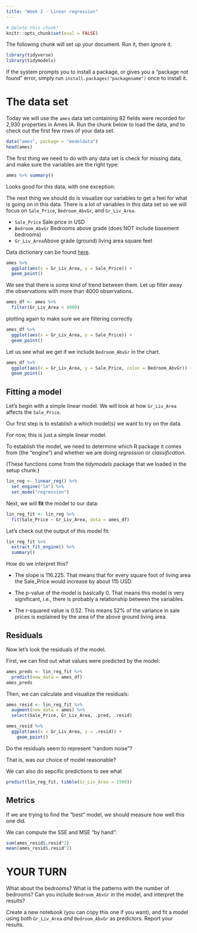 ```yaml
---
title: "Week 2 - Linear regression"
---
```


```r
# Delete this chunk!
knitr::opts_chunk$set(eval = FALSE)
```

The following chunk will set up your document. Run it, then ignore it.

```r
library(tidyverse)
library(tidymodels)
```

If the system prompts you to install a package, or gives you a "package not found" error,
simply run `install.packages("packagename")` once to install it.

# The data set

Today we will use the `ames` data set containing 82 fields were recorded for 2,930 properties in Ames IA. Run the chunk below to load the data, and to check out the first few rows of your data set.

```r
data("ames", package = "modeldata")
head(ames)
```

The first thing we need to do with any data set is check for missing data, and make sure the variables are the right type:

```r
ames %>% summary()
```

Looks good for this data, with one exception:  

The next thing we should do is visualize our variables to get a feel for what is going on in this data. There is a lot of variables in this data set so we will focus on `Sale_Price`, `Bedroom_AbvGr`, and `Gr_Liv_Area`.

- `Sale_Price` Sale price in USD
- `Bedroom_AbvGr` Bedrooms above grade (does NOT include basement bedrooms)
- `Gr_Liv_Area`Above grade (ground) living area square feet

Data dictionary can be found [here](http://jse.amstat.org/v19n3/decock/DataDocumentation.txt).

```r
ames %>%
  ggplot(aes(x = Gr_Liv_Area, y = Sale_Price)) +
  geom_point()
```

We see that there is some kind of trend between them. Let up filter away the observations with more than 4000 observations.

```r
ames_df <- ames %>%
  filter(Gr_Liv_Area < 4000)
```

plotting again to make sure we are filtering correctly

```r
ames_df %>%
  ggplot(aes(x = Gr_Liv_Area, y = Sale_Price)) +
  geom_point()
```

Let us see what we get if we include `Bedroom_AbvGr` in the chart.

```r
ames_df %>%
  ggplot(aes(x = Gr_Liv_Area, y = Sale_Price, color = Bedroom_AbvGr)) +
  geom_point()
```

## Fitting a model

Let's begin with a simple linear model. We will look at how `Gr_Liv_Area` affects the `Sale_Price`.

Our first step is to establish a which model(s) we want to try on the data. 

For now, this is just a simple linear model.

To establish the model, we need to determine which R package it comes from (the "engine") and whether we are doing *regression* or *classification*.

(These functions come from the *tidymodels* package that we loaded in the setup chunk.)

```r
lin_reg <- linear_reg() %>%
  set_engine("lm") %>%
  set_mode("regression")
```

Next, we will **fit** the model to our data:

```r
lin_reg_fit <- lin_reg %>%
  fit(Sale_Price ~ Gr_Liv_Area, data = ames_df)
```

Let's check out the output of this model fit:

```r
lin_reg_fit %>% 
  extract_fit_engine() %>%
  summary()
```

How do we interpret this?

* The slope is 116.225. That means that for every square foot of living area the Sale_Price would increase by about 115 USD.

* The p-value of the model is basically 0. That means this model is very significant, i.e., there is probably a relationship between the variables.

* The r-squared value is 0.52. This means 52% of the variance in sale prices is explained by the area of the above ground living area.

## Residuals

Now let's look the residuals of the model.

First, we can find out what values were predicted by the model:

```r
ames_preds <- lin_reg_fit %>% 
  predict(new_data = ames_df)
ames_preds
```

Then, we can calculate and visualize the residuals:

```r
ames_resid <- lin_reg_fit %>%
  augment(new_data = ames) %>%
  select(Sale_Price, Gr_Liv_Area, .pred, .resid)

ames_resid %>%
  ggplot(aes(x = Gr_Liv_Area, y = .resid)) +
    geom_point()
```

Do the residuals seem to represent "random noise"?

That is, was our choice of model reasonable?

We can also do sepcific predictions to see what

```r
predict(lin_reg_fit, tibble(Gr_Liv_Area = 1500))
```

## Metrics

If we are trying to find the "best" model, we should measure how well this one did.

We can compute the SSE and MSE "by hand":

```r
sum(ames_resid$.resid^2)
mean(ames_resid$.resid^2)
```

# YOUR TURN

What about the bedrooms? What is the patterns with the number of bedrooms?
Can you include `Bedroom_AbvGr` in the model, and interpret the results?

Create a new notebook (you can copy this one if you want), and fit a model using both `Gr_Liv_Area` *and* `Bedroom_AbvGr` as predictors. Report your results.
